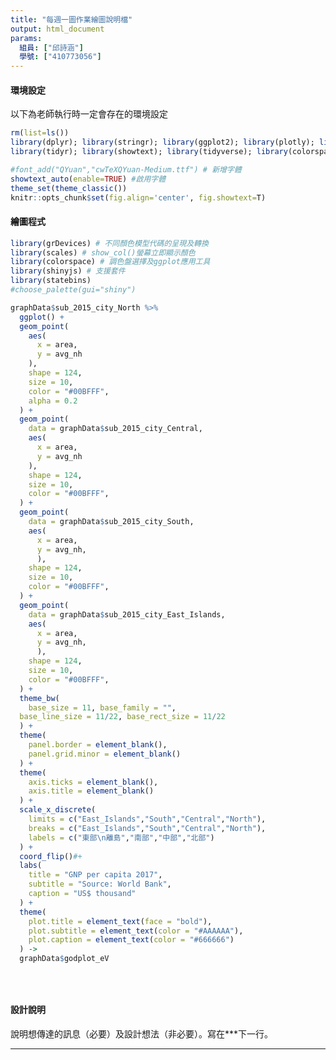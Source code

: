 ```yaml
---
title: "每週一圖作業繪圖說明檔"
output: html_document
params:
  組員: ["邱詩涵"]  
  學號: ["410773056"]
---
```


#### 環境設定

以下為老師執行時一定會存在的環境設定
```r
rm(list=ls())
library(dplyr); library(stringr); library(ggplot2); library(plotly); library(lubridate); library(readr); library(colorspace); library(grDevices); library(shiny); library(shinyjs); library(scales)
library(tidyr); library(showtext); library(tidyverse); library(colorspace)

#font_add("QYuan","cwTeXQYuan-Medium.ttf") # 新增字體
showtext_auto(enable=TRUE) #啟用字體
theme_set(theme_classic())
knitr::opts_chunk$set(fig.align='center', fig.showtext=T)
```


#### 繪圖程式

```r
library(grDevices) # 不同顏色模型代碼的呈現及轉換
library(scales) # show_col()螢幕立即顯示顏色
library(colorspace) # 調色盤選擇及ggplot應用工具
library(shinyjs) # 支援套件
library(statebins)
#choose_palette(gui="shiny")

graphData$sub_2015_city_North %>% 
  ggplot() + 
  geom_point(
    aes(
      x = area, 
      y = avg_nh
    ), 
    shape = 124, 
    size = 10, 
    color = "#00BFFF", 
    alpha = 0.2
  ) +
  geom_point(
    data = graphData$sub_2015_city_Central, 
    aes(
      x = area, 
      y = avg_nh
    ), 
    shape = 124, 
    size = 10, 
    color = "#00BFFF", 
  ) + 
  geom_point(
    data = graphData$sub_2015_city_South, 
    aes(
      x = area, 
      y = avg_nh, 
      ), 
    shape = 124, 
    size = 10, 
    color = "#00BFFF",
  ) + 
  geom_point(
    data = graphData$sub_2015_city_East_Islands, 
    aes(
      x = area, 
      y = avg_nh, 
      ), 
    shape = 124, 
    size = 10, 
    color = "#00BFFF",
  ) +
  theme_bw(
    base_size = 11, base_family = "",
  base_line_size = 11/22, base_rect_size = 11/22
  ) + 
  theme(
    panel.border = element_blank(), 
    panel.grid.minor = element_blank() 
  ) + 
  theme(
    axis.ticks = element_blank(), 
    axis.title = element_blank()
  ) + 
  scale_x_discrete(
    limits = c("East_Islands","South","Central","North"), 
    breaks = c("East_Islands","South","Central","North"),
    labels = c("東部\n離島","南部","中部","北部")
  ) +
  coord_flip()#+ 
  labs(
    title = "GNP per capita 2017", 
    subtitle = "Source: World Bank", 
    caption = "US$ thousand"
  ) + 
  theme(
    plot.title = element_text(face = "bold"), 
    plot.subtitle = element_text(color = "#AAAAAA"), 
    plot.caption = element_text(color = "#666666")
  ) -> 
  graphData$godplot_eV

  
  
```

#### 設計說明
說明想傳達的訊息（必要）及設計想法（非必要）。寫在***下一行。

*** 



